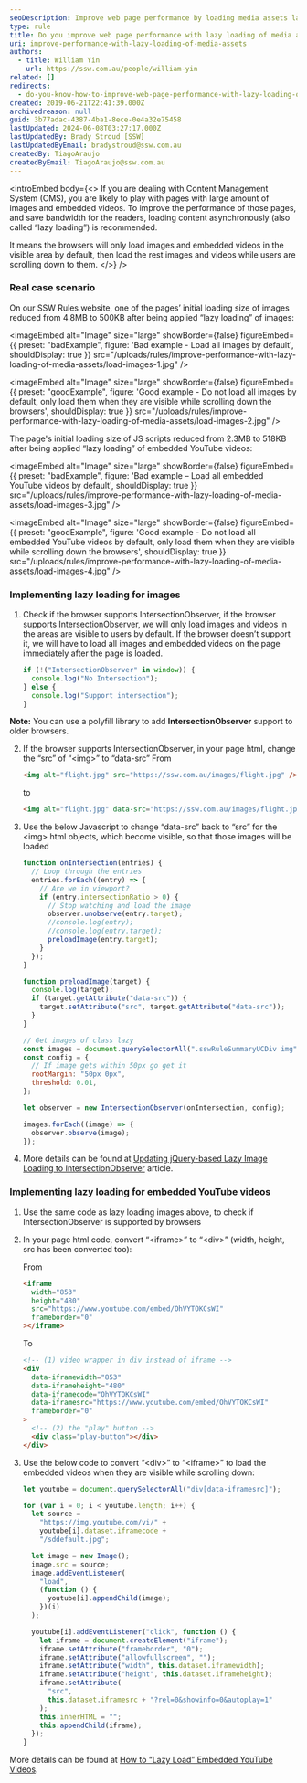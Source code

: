```yaml
---
seoDescription: Improve web page performance by loading media assets lazily, reducing initial load size and saving bandwidth for readers.
type: rule
title: Do you improve web page performance with lazy loading of media assets?
uri: improve-performance-with-lazy-loading-of-media-assets
authors:
  - title: William Yin
    url: https://ssw.com.au/people/william-yin
related: []
redirects:
  - do-you-know-how-to-improve-web-page-performance-with-lazy-loading-of-media-assets
created: 2019-06-21T22:41:39.000Z
archivedreason: null
guid: 3b77adac-4387-4ba1-8ece-0e4a32e75458
lastUpdated: 2024-06-08T03:27:17.000Z
lastUpdatedBy: Brady Stroud [SSW]
lastUpdatedByEmail: bradystroud@ssw.com.au
createdBy: TiagoAraujo
createdByEmail: TiagoAraujo@ssw.com.au
---
```


<introEmbed
  body={<>
If you are dealing with Content Management System (CMS), you are likely to play with pages with large amount of images and embedded videos. To improve the performance of those pages, and save bandwidth for the readers, loading content asynchronously (also called “lazy loading”) is recommended.

It means the browsers will only load images and embedded videos in the visible area by default, then load the rest images and videos while users are scrolling down to them.
  </>}
/>
### Real case scenario

On our SSW Rules website, one of the pages’ initial loading size of images reduced from 4.8MB to 500KB after being applied “lazy loading” of images:

<imageEmbed
  alt="Image"
  size="large"
  showBorder={false}
  figureEmbed={{
    preset: "badExample",
    figure: 'Bad example - Load all images by default',
    shouldDisplay: true
  }}
  src="/uploads/rules/improve-performance-with-lazy-loading-of-media-assets/load-images-1.jpg"
/>

<imageEmbed
  alt="Image"
  size="large"
  showBorder={false}
  figureEmbed={{
    preset: "goodExample",
    figure: 'Good example - Do not load all images by default, only load them when they are visible while scrolling down the browsers',
    shouldDisplay: true
  }}
  src="/uploads/rules/improve-performance-with-lazy-loading-of-media-assets/load-images-2.jpg"
/>

The page's initial loading size of JS scripts reduced from 2.3MB to 518KB after being applied “lazy loading” of embedded YouTube videos:

<imageEmbed
  alt="Image"
  size="large"
  showBorder={false}
  figureEmbed={{
    preset: "badExample",
    figure: 'Bad example – Load all embedded YouTube videos by default',
    shouldDisplay: true
  }}
  src="/uploads/rules/improve-performance-with-lazy-loading-of-media-assets/load-images-3.jpg"
/>

<imageEmbed
  alt="Image"
  size="large"
  showBorder={false}
  figureEmbed={{
    preset: "goodExample",
    figure: 'Good example - Do not load all embedded YouTube videos by default, only load them when they are visible while scrolling down the browsers',
    shouldDisplay: true
  }}
  src="/uploads/rules/improve-performance-with-lazy-loading-of-media-assets/load-images-4.jpg"
/>

### Implementing lazy loading for images

1. Check if the browser supports IntersectionObserver, if the browser supports IntersectionObserver, we will only load images and videos in the areas are visible to users by default. If the browser doesn’t support it, we will have to load all images and embedded videos on the page immediately after the page is loaded.

   ```js
   if (!("IntersectionObserver" in window)) {
     console.log("No Intersection");
   } else {
     console.log("Support intersection");
   }
   ```

**Note:** You can use a polyfill library to add **IntersectionObserver** support to older browsers.

2. If the browser supports IntersectionObserver, in your page html, change the “src” of “&lt;img&gt;” to “data-src”
   From

   ```html
   <img alt="flight.jpg" src="https://ssw.com.au/images/flight.jpg" />
   ```

   to

   ```html
   <img alt="flight.jpg" data-src="https://ssw.com.au/images/flight.jpg" />
   ```

3. Use the below Javascript to change “data-src” back to “src” for the &lt;img&gt; html objects, which become visible, so that those images will be loaded

   ```js
   function onIntersection(entries) {
     // Loop through the entries
     entries.forEach((entry) => {
       // Are we in viewport?
       if (entry.intersectionRatio > 0) {
         // Stop watching and load the image
         observer.unobserve(entry.target);
         //console.log(entry);
         //console.log(entry.target);
         preloadImage(entry.target);
       }
     });
   }

   function preloadImage(target) {
     console.log(target);
     if (target.getAttribute("data-src")) {
       target.setAttribute("src", target.getAttribute("data-src"));
     }
   }

   // Get images of class lazy
   const images = document.querySelectorAll(".sswRuleSummaryUCDiv img");
   const config = {
     // If image gets within 50px go get it
     rootMargin: "50px 0px",
     threshold: 0.01,
   };

   let observer = new IntersectionObserver(onIntersection, config);

   images.forEach((image) => {
     observer.observe(image);
   });
   ```

4. More details can be found at [Updating jQuery-based Lazy Image Loading to IntersectionObserver](https://www.hanselman.com/blog/updating-jquerybased-lazy-image-loading-to-intersectionobserver) article.

### Implementing lazy loading for embedded YouTube videos

1. Use the same code as lazy loading images above, to check if IntersectionObserver is supported by browsers
2. In your page html code, convert “&lt;iframe&gt;” to “&lt;div&gt;” (width, height, src has been converted too):

   From

   ```html
   <iframe
     width="853"
     height="480"
     src="https://www.youtube.com/embed/OhVYTOKCsWI"
     frameborder="0"
   ></iframe>
   ```

   To

   ```html
   <!-- (1) video wrapper in div instead of iframe -->
   <div
     data-iframewidth="853"
     data-iframeheight="480"
     data-iframecode="OhVYTOKCsWI"
     data-iframesrc="https://www.youtube.com/embed/OhVYTOKCsWI"
     frameborder="0"
   >
     <!-- (2) the "play" button -->
     <div class="play-button"></div>
   </div>
   ```

3. Use the below code to convert “&lt;div&gt;” to “&lt;iframe&gt;” to load the embedded videos when they are visible while scrolling down:

   ```js
   let youtube = document.querySelectorAll("div[data-iframesrc]");

   for (var i = 0; i < youtube.length; i++) {
     let source =
       "https://img.youtube.com/vi/" +
       youtube[i].dataset.iframecode +
       "/sddefault.jpg";

     let image = new Image();
     image.src = source;
     image.addEventListener(
       "load",
       (function () {
         youtube[i].appendChild(image);
       })(i)
     );

     youtube[i].addEventListener("click", function () {
       let iframe = document.createElement("iframe");
       iframe.setAttribute("frameborder", "0");
       iframe.setAttribute("allowfullscreen", "");
       iframe.setAttribute("width", this.dataset.iframewidth);
       iframe.setAttribute("height", this.dataset.iframeheight);
       iframe.setAttribute(
         "src",
         this.dataset.iframesrc + "?rel=0&showinfo=0&autoplay=1"
       );
       this.innerHTML = "";
       this.appendChild(iframe);
     });
   }
   ```

More details can be found at [How to “Lazy Load” Embedded YouTube Videos](https://webdesign.tutsplus.com/how-to-lazy-load-embedded-youtube-videos--cms-26743t).
